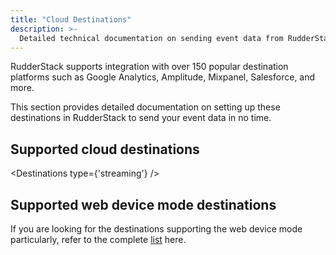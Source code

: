 ```yaml
---
title: "Cloud Destinations"
description: >-
  Detailed technical documentation on sending event data from RudderStack to your preferred cloud platforms.
---
```


RudderStack supports integration with over 150 popular destination platforms such as Google Analytics, Amplitude, Mixpanel, Salesforce, and more.

This section provides detailed documentation on setting up these destinations in RudderStack to send your event data in no time.

## Supported cloud destinations

<Destinations
  type={'streaming'}
/>

## Supported web device mode destinations

If you are looking for the destinations supporting the web device mode particularly, refer to the complete [list](https://github.com/rudderlabs/rudder-sdk-js/tree/production/integrations) here.